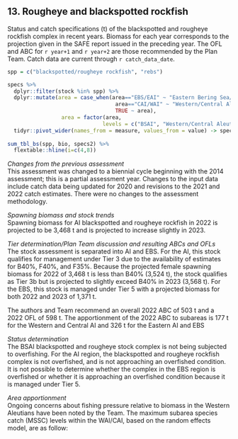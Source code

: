 ## 13. Rougheye and blackspotted rockfish  
Status and catch specifications (t) of the blackspotted and rougheye rockfish complex in recent years. 
Biomass for each year corresponds to the projection given in the SAFE report issued in the preceding year. The OFL and ABC for `r year+1` and `r year+2` are those recommended by the Plan Team. 
Catch data are current through `r catch_data_date`.


```r
spp = c("blackspotted/rougheye rockfish", "rebs")

specs %>% 
  dplyr::filter(stock %in% spp) %>% 
  dplyr::mutate(area = case_when(area=="EBS/EAI" ~ "Eastern Bering Sea/Eastern AI",
                                  area=="CAI/WAI" ~ "Western/Central Aleutian Islands",
                                  TRUE ~ area),
                 area = factor(area,
                              levels = c("BSAI", "Western/Central Aleutian Islands", "Eastern Bering Sea/Eastern AI"))) %>%
  tidyr::pivot_wider(names_from = measure, values_from = value) -> specs2
  
sum_tbl_bs(spp, bio, specs2) %>% 
  flextable::hline(i=c(4,8))
```

*Changes from the previous assessment*  
This assessment was changed to a biennial cycle beginning with the 2014 assessment; this is a partial
assessment year. Changes to the input data include catch data being updated for 2020 and revisions to the
2021 and 2022 catch estimates. There were no changes to the assessment methodology.

*Spawning biomass and stock trends*  
Spawning biomass for AI blackspotted and rougheye rockfish in 2022 is projected to be 3,468 t and is
projected to increase slightly in 2023. 

*Tier determination/Plan Team discussion and resulting ABCs and OFLs*  
The stock assessment is separated into AI and EBS. For the AI, this stock qualifies for management under
Tier 3 due to the availability of estimates for B40%, F40%, and F35%. Because the projected female spawning biomass for 2022 of 3,468 t is less than B40% (3,524 t), the stock qualifies as Tier 3b but is projected to slightly exceed B40% in 2023 (3,568 t). For the EBS, this stock is managed under Tier 5 with a projected biomass for both 2022 and 2023 of 1,371 t.

The authors and Team recommend an overall 2022 ABC of 503 t and a 2022 OFL of 598 t. The
apportionment of the 2022 ABC to subareas is 177 t for the Western and Central AI and 326 t for the Eastern AI and EBS

*Status determination*  
The BSAI blackspotted and rougheye stock complex is not being subjected to overfishing. For the AI
region, the blackspotted and rougheye rockfish complex is not overfished, and is not approaching an
overfished condition. It is not possible to determine whether the complex in the EBS region is overfished
or whether it is approaching an overfished condition because it is managed under Tier 5.


*Area apportionment*  
Ongoing concerns about fishing pressure relative to biomass in the Western Aleutians have been noted by
the Team. The maximum subarea species catch (MSSC) levels within the WAI/CAI, based on the random
effects model, are as follow:



